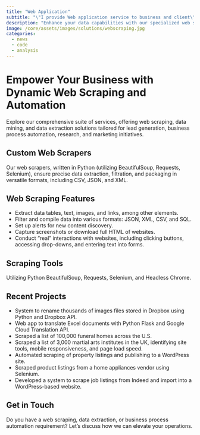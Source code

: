 ```yaml
---
title: "Web Application"
subtitle: "\"I provide Web application service to business and client\" "
description: "Enhance your data capabilities with our specialized web scraping services, tailored for efficient data extraction, smooth automation, and real-time content discovery to elevate your decision-making processes."
image: /core/assets/images/solutions/webscraping.jpg
categories:
  - news
  - code
  - analysis
---
```


# Empower Your Business with Dynamic Web Scraping and Automation

Explore our comprehensive suite of services, offering web scraping, data mining, and data extraction solutions tailored for lead generation, business process automation, research, and marketing initiatives.

## Custom Web Scrapers
Our web scrapers, written in Python (utilizing BeautifulSoup, Requests, Selenium), ensure precise data extraction, filtration, and packaging in versatile formats, including CSV, JSON, and XML.

## Web Scraping Features
- Extract data tables, text, images, and links, among other elements.
- Filter and compile data into various formats: JSON, XML, CSV, and SQL.
- Set up alerts for new content discovery.
- Capture screenshots or download full HTML of websites.
- Conduct "real" interactions with websites, including clicking buttons, accessing drop-downs, and entering text into forms.

## Scraping Tools
Utilizing Python BeautifulSoup, Requests, Selenium, and Headless Chrome.

## Recent Projects
- System to rename thousands of images files stored in Dropbox using Python and Dropbox API.
- Web app to translate Excel documents with Python Flask and Google Cloud Translation API.
- Scraped a list of 100,000 funeral homes across the U.S.
- Scraped a list of 3,000 martial arts institutes in the UK, identifying site tools, mobile responsiveness, and page load speed.
- Automated scraping of property listings and publishing to a WordPress site.
- Scraped product listings from a home appliances vendor using Selenium.
- Developed a system to scrape job listings from Indeed and import into a WordPress-based website.

## Get in Touch
Do you have a web scraping, data extraction, or business process automation requirement? Let's discuss how we can elevate your operations.

